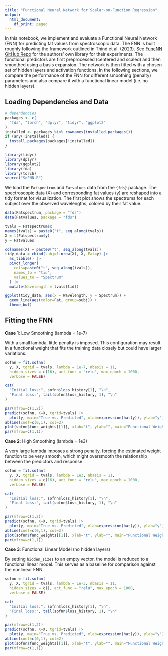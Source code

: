 ```yaml
---
title: "Functional Neural Network for Scalar-on-Function Regression"
output:
  html_document:
    df_print: paged
---
```



In this notebook, we implement and evaluate a Functional Neural Network (FNN) for predicting fat values from spectroscopic data. The FNN is built roughly following the framework outlined in Thind et al. (2023). See [FuncNN GitHub Repo](https://github.com/b-thi/FuncNN) for the authors' own library for their experiments. The functional predictors are first preprocessed (centered and scaled) and then smoothed using a basis expansion. The network is then fitted with a chosen set of hidden layers and activation functions. In the following sections, we compare the performance of the FNN for different smoothing (penalty) parameters and also compare it with a functional linear model (i.e. no hidden layers).

## Loading Dependencies and Data

```r
# dependencies
packages <- c(
  "fda", "torch", "dplyr", "tidyr", "ggplot2"
)
installed <- packages %in% rownames(installed.packages())
if (any(!installed)) {
  install.packages(packages[!installed])
}

library(tidyr)
library(dplyr)
library(ggplot2)
library(fda)
library(torch)
source("SoFNN.R")
```

We load the `Fatspectrum` and `Fatvalues` data from the `{fds}` package.
The spectroscopic data (X) and corresponding fat values (y) are reshaped into a tidy format for visualization.
The first plot shows the spectrums for each subject over the observed wavelengths, colored by their fat value.

```r
data(Fatspectrum, package = "fds")
data(Fatvalues, package = "fds")

tvals = Fatspectrum$x
names(tvals) = paste0("t", seq_along(tvals))
X = t(Fatspectrum$y)
y = Fatvalues

colnames(X) = paste0("t", seq_along(tvals))
tidy_data = cbind(subj=1:nrow(X), X, Fat=y) |> 
  as_tibble() |> 
  pivot_longer(
    cols=paste0("t", seq_along(tvals)),
    names_to = "tid",
    values_to = "Spectrum"
  ) |> 
  mutate(Wavelength = tvals[tid])

ggplot(tidy_data, aes(x = Wavelength, y = Spectrum)) +
  geom_line(aes(color=Fat, group=subj)) + 
  theme_bw()
```

## Fitting the FNN

**Case 1**: Low Smoothing (lambda = 1e-7)

With a small lambda, little penalty is imposed. This configuration may result in a functional weight that fits the training data closely but could have larger variations.

```r
sofnn = fit.sofnn(
  y, X, tgrid = tvals, lambda = 1e-7, nbasis = 11,
  hidden_sizes = c(16), act_func = "relu", max_epoch = 1000,
  verbose = FALSE)

cat(
  "Initial loss:", sofnn$loss_history[1], "\n",
  "Final loss:", tail(sofnn$loss_history, 1), "\n"
)

par(mfrow=c(1,2))
predict(sofnn, X=X, tgrid=tvals) |> 
  plot(y, main="True vs. Predicted", xlab=expression(hat(y)), ylab="y")
abline(coef=c(0,1), col=2)
plot(sofnn$func_weights[[1]], xlab="t", ylab="", main="Functional Weights")
par(mfrow=c(1,1))
```

**Case 2**: High Smoothing (lambda = 1e3)

A very large lambda imposes a strong penalty, forcing the estimated weight function to be very smooth, which might oversmooth the relationship between the predictors and response.


```r
sofnn = fit.sofnn(
  y, X, tgrid = tvals, lambda = 1e3, nbasis = 11,
  hidden_sizes = c(16), act_func = "relu", max_epoch = 1000,
  verbose = FALSE)

cat(
  "Initial loss:", sofnn$loss_history[1], "\n",
  "Final loss:", tail(sofnn$loss_history, 1), "\n"
)

par(mfrow=c(1,2))
predict(sofnn, X=X, tgrid=tvals) |> 
  plot(y, main="True vs. Predicted", xlab=expression(hat(y)), ylab="y")
abline(coef=c(0,1), col=2)
plot(sofnn$func_weights[[1]], xlab="t", ylab="", main="Functional Weights")
par(mfrow=c(1,1))
```

**Case 3**: Functional Linear Model (no hidden layers)

By setting `hidden_sizes` to an empty vector, the model is reduced to a functional linear model. This serves as a baseline for comparison against the nonlinear FNN.

```r
sofnn = fit.sofnn(
  y, X, tgrid = tvals, lambda = 1e-3, nbasis = 11,
  hidden_sizes = c(), act_func = "relu", max_epoch = 1000,
  verbose = FALSE)

cat(
  "Initial loss:", sofnn$loss_history[1], "\n",
  "Final loss:", tail(sofnn$loss_history, 1), "\n"
)

par(mfrow=c(1,2))
predict(sofnn, X=X, tgrid=tvals) |> 
  plot(y, main="True vs. Predicted", xlab=expression(hat(y)), ylab="y")
abline(coef=c(0,1), col=2)
plot(sofnn$func_weights[[1]], xlab="t", ylab="", main="Functional Weights")
par(mfrow=c(1,1))
```
